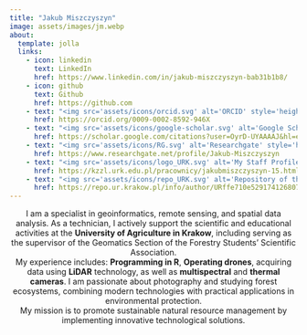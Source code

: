 ---
title: "Jakub Miszczyszyn"
image: assets/images/jm.webp
about:
  template: jolla
  links:
    - icon: linkedin
      text: LinkedIn
      href: https://www.linkedin.com/in/jakub-miszczyszyn-bab31b1b8/
    - icon: github
      text: Github
      href: https://github.com
    - text: "<img src='assets/icons/orcid.svg' alt='ORCID' style='height: 15px; vertical-align: middle;'> ORCID"
      href: https://orcid.org/0009-0002-8592-946X
    - text: "<img src='assets/icons/google-scholar.svg' alt='Google Scholar' style='height: 20px; vertical-align: middle;'> Google Scholar"
      href: https://scholar.google.com/citations?user=OyrD-UYAAAAJ&hl=en&oi=ao
    - text: "<img src='assets/icons/RG.svg' alt='Researchgate' style='height: 20px; vertical-align: middle;'> Researchgate"
      href: https://www.researchgate.net/profile/Jakub-Miszczyszyn
    - text: "<img src='assets/icons/logo_URK.svg' alt='My Staff Profile at the University of Agriculture in Krakow' style='height: 20px; vertical-align: middle;'> My Staff Profile at the University of Agriculture in Krakow"
      href: https://kzzl.urk.edu.pl/pracownicy/jakubmiszczyszyn-15.html  
    - text: "<img src='assets/icons/repo_URK.svg' alt='Repository of the University of Agriculture in Krakow' style='height: 20px; vertical-align: middle;'> Repository of the University of Agriculture in Krakow"
      href: https://repo.ur.krakow.pl/info/author/URffe710e529174126807f9ed0e09f9826?r=publication&ps=20&title=Profil%2Bosoby%2B%25E2%258
---

::: {style="text-align: center;"}
I am a specialist in geoinformatics, remote sensing, and spatial data analysis. As a technician, I actively support the scientific and educational activities at the **University of Agriculture in Krakow**, including serving as the supervisor of the Geomatics Section of the Forestry Students’ Scientific Association.\
My experience includes: **Programming in R**, **Operating drones**, acquiring data using **LiDAR** technology, as well as **multispectral** and **thermal cameras**. I am passionate about photography and studying forest ecosystems, combining modern technologies with practical applications in environmental protection.\
My mission is to promote sustainable natural resource management by implementing innovative technological solutions.
:::
